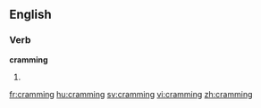 ==English==

===Verb===
'''cramming'''

# {{present participle of|cram}}

[[fr:cramming]]
[[hu:cramming]]
[[sv:cramming]]
[[vi:cramming]]
[[zh:cramming]]